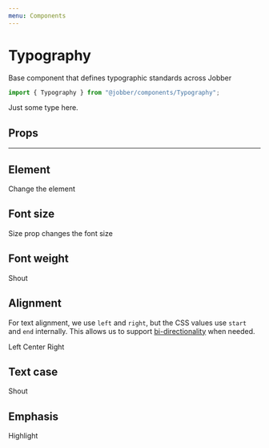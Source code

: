 ```yaml
---
menu: Components
---
```



# Typography

<ComponentStatus stage="pre" responsive="no" accessible="yes" />

Base component that defines typographic standards across Jobber

```ts
import { Typography } from "@jobber/components/Typography";
```

<Playground>
  <Typography>Just some type here.</Typography>
</Playground>

## Props

<Props of={Typography} />

---

## Element

<Playground>
  <Typography element="h1">Change the element</Typography>
</Playground>

## Font size

<Playground>
  <Typography size="extravagant">Size prop changes the font size</Typography>
</Playground>

## Font weight

<Playground>
  <Typography fontWeight="black">Shout</Typography>
</Playground>

## Alignment

For text alignment, we use `left` and `right`, but the CSS values use `start`
and `end` internally. This allows us to support
[bi-directionality](https://material.io/design/usability/bidirectionality.html#mirroring-layout)
when needed.

<Playground>
  <Typography align="left">Left</Typography>
  <Typography align="center">Center</Typography>
  <Typography align="right">Right</Typography>
</Playground>

## Text case

<Playground>
  <Typography textCase="uppercase">Shout</Typography>
</Playground>

## Emphasis

<Playground>
  <Typography element="span" emphasisType="highlight">
    Highlight
  </Typography>
</Playground>
